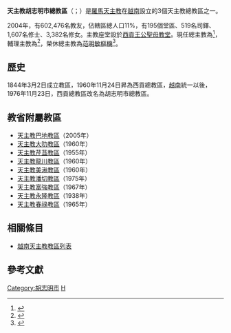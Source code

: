 {{Refimprove|time=2019-10-19T14:08:02+00:00}}
{{Infobox Roman Catholic diocese
|Roman Catholic Diocese of = 天主教胡志明市总教区
|latin = Archidioecesis Hochiminhopolitanus
|border = catholic
|image = Notre_dame_saigon.jpg
|image_size=250px
|caption = 西貢聖母聖殿主教座堂
|location = [[越南|越南]][[胡志明市|胡志明市]]
|territory = 
|population = 
|rite = [[罗马礼|罗马礼]]
|patron = 
|province = 胡志明市
|established = 1844年
|cathedral = [[西貢聖母聖殿主教座堂|西貢聖母聖殿主教座堂]]
|co-cathedral =
|leadership = 总主教
|website = 
|pope = {{incumbent pope}}
|metropolitan = {{link-en|阮能|Joseph Nguyễn Năng}}
|coadjutor archbishop = 
|auxiliary = {{link-vi|阮英俊|Louis Nguyễn Anh Tuấn}}
|emeritus = [[范明敏|范明敏]]（榮休總主教）
}}

'''天主教胡志明市總教區'''（{{vie|hn=總教分城庯胡志明|qn=Tổng giáo phận Thành phố Hồ Chí Minh}}；{{lang-la|Archidioecesis Hochiminhopolitanus}}）是[[羅馬天主教|羅馬天主教]]在[[越南|越南]]設立的3個天主教總教區之一。

2004年，有602,476名教友，佔轄區總人口11%，有195個堂區、519名司鐸、1,607名修士、3,382名修女。主教座堂設於[[西貢王公聖母教堂|西貢王公聖母教堂]]。現任總主教為{{link-en|阮能|Joseph Nguyễn Năng}}<ref>{{cite press release |title=Resignations and Appointments, 19.10.2019 |url=https://press.vatican.va/content/salastampa/en/bollettino/pubblico/2019/10/19/191019a.html |publisher=Holy See Press Office |accessdate=2019-10-19 |archiveurl=https://web.archive.org/web/20191019132848/https://press.vatican.va/content/salastampa/en/bollettino/pubblico/2019/10/19/191019a.html |archivedate=2019-10-19 |language=en |date=2019-10-19 |dead-url=no }}</ref>，輔理主教為{{link-vi|阮英俊|Louis Nguyễn Anh Tuấn}}<ref>{{cite press release |title=Rinunce e nomine, 25.08.2017 |url=https://press.vatican.va/content/salastampa/it/bollettino/pubblico/2017/08/25/0534/01186.html |publisher=Sala Stampa della Santa Sede |accessdate=2019-10-19 |archiveurl=https://web.archive.org/web/20191019140314/https://press.vatican.va/content/salastampa/it/bollettino/pubblico/2017/08/25/0534/01186.html |archivedate=2019-10-19 |language=it |date=2017-08-25 |dead-url=no }}</ref>，榮休總主教為[[范明敏|范明敏]][[樞機|樞機]]<ref>{{cite web |title=PHAM MINH MÂN Card. Jean-Baptiste |url=https://press.vatican.va/content/salastampa/en/documentation/cardinali_biografie/cardinali_bio_pham-minh-man_jb.html |publisher=Holy See Press Office |accessdate=2019-10-19 |archiveurl=https://web.archive.org/web/20191019135727/https://press.vatican.va/content/salastampa/en/documentation/cardinali_biografie/cardinali_bio_pham-minh-man_jb.html |archivedate=2019-10-19 |language=en |dead-url=no }}</ref>。

==歷史==
1844年3月2日成立教區，1960年11月24日昇為西貢總教區，[[越南|越南]]統一以後，1976年11月23日，西貢總教區改名為胡志明市總教區。

== 教省附屬教區 ==
*[[天主教巴地教區|天主教巴地教區]]（2005年）
*[[天主教大叻教區|天主教大叻教區]]（1960年）
*[[天主教芹苴教區|天主教芹苴教區]]（1955年）
*[[天主教龍川教區|天主教龍川教區]]（1960年）
*[[天主教美湫教區|天主教美湫教區]]（1960年）
*[[天主教潘切教區|天主教潘切教區]]（1975年）
*[[天主教富強教區|天主教富強教區]]（1967年）
*[[天主教永隆教區|天主教永隆教區]]（1938年）
*[[天主教春祿教區|天主教春祿教區]]（1965年）

== 相關條目 ==
*[[越南天主教教區列表|越南天主教教區列表]]

== 參考文獻 ==
{{reflist}}

{{天主教越南教省}}

[[Category:胡志明市|Category:胡志明市]]
[[Category:越南天主教教區|H]]